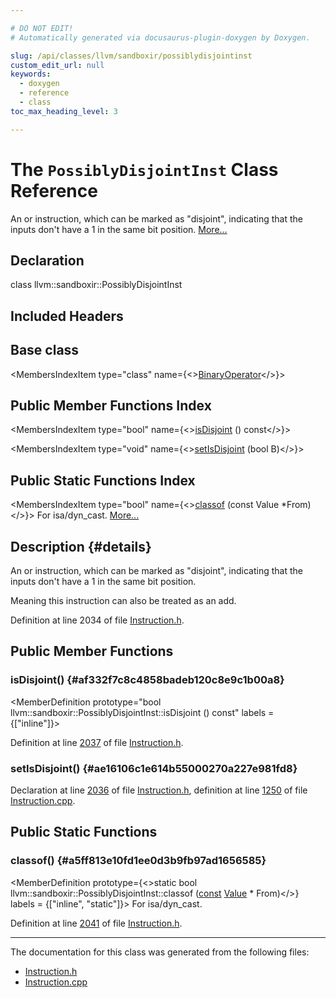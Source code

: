 ```yaml
---

# DO NOT EDIT!
# Automatically generated via docusaurus-plugin-doxygen by Doxygen.

slug: /api/classes/llvm/sandboxir/possiblydisjointinst
custom_edit_url: null
keywords:
  - doxygen
  - reference
  - class
toc_max_heading_level: 3

---
```





# The `PossiblyDisjointInst` Class Reference

<DoxygenPage pluginConfig={pluginConfig}>

An or instruction, which can be marked as &quot;disjoint&quot;, indicating that the inputs don&#39;t have a 1 in the same bit position. <a href="#details">More...</a>

## Declaration

<CodeBlock>class llvm::sandboxir::PossiblyDisjointInst</CodeBlock>

## Included Headers

<IncludesList>
<IncludesListItem
  filePath="llvm/SandboxIR/Instruction.h"
  permalink="/docs/api/files/include/include/llvm/include/llvm/sandboxir/instruction-h"
  isLocal="true" />
</IncludesList>

## Base class

<MembersIndex>

<MembersIndexItem
  type="class"
  name={<><a href="/docs/api/classes/llvm/sandboxir/binaryoperator">BinaryOperator</a></>}>
</MembersIndexItem>

</MembersIndex>

## Public Member Functions Index

<MembersIndex>

<MembersIndexItem
  type="bool"
  name={<><a href="#af332f7c8c4858badeb120c8e9c1b00a8">isDisjoint</a> () const</>}>
</MembersIndexItem>

<MembersIndexItem
  type="void"
  name={<><a href="#ae16106c1e614b55000270a227e981fd8">setIsDisjoint</a> (bool B)</>}>
</MembersIndexItem>

</MembersIndex>

## Public Static Functions Index

<MembersIndex>

<MembersIndexItem
  type="bool"
  name={<><a href="#a5ff813e10fd1ee0d3b9fb97ad1656585">classof</a> (const Value &#42;From)</>}>
For isa/dyn&#95;cast. <a href="#a5ff813e10fd1ee0d3b9fb97ad1656585">More...</a>
</MembersIndexItem>

</MembersIndex>

## Description {#details}

An or instruction, which can be marked as &quot;disjoint&quot;, indicating that the inputs don&#39;t have a 1 in the same bit position.

Meaning this instruction can also be treated as an add.

Definition at line 2034 of file <a href="/docs/api/files/include/include/llvm/include/llvm/sandboxir/instruction-h">Instruction.h</a>.

<SectionDefinition>

## Public Member Functions

### isDisjoint() {#af332f7c8c4858badeb120c8e9c1b00a8}

<MemberDefinition
  prototype="bool llvm::sandboxir::PossiblyDisjointInst::isDisjoint () const"
  labels = {["inline"]}>

Definition at line <a href="/docs/api/files/include/include/llvm/include/llvm/sandboxir/instruction-h/#l02037">2037</a> of file <a href="/docs/api/files/include/include/llvm/include/llvm/sandboxir/instruction-h">Instruction.h</a>.
</MemberDefinition>

### setIsDisjoint() {#ae16106c1e614b55000270a227e981fd8}

<MemberDefinition
  prototype="void llvm::sandboxir::PossiblyDisjointInst::setIsDisjoint (bool B)">

Declaration at line <a href="/docs/api/files/include/include/llvm/include/llvm/sandboxir/instruction-h/#l02036">2036</a> of file <a href="/docs/api/files/include/include/llvm/include/llvm/sandboxir/instruction-h">Instruction.h</a>, definition at line <a href="/docs/api/files/lib/lib/sandboxir/instruction-cpp/#l01250">1250</a> of file <a href="/docs/api/files/lib/lib/sandboxir/instruction-cpp">Instruction.cpp</a>.
</MemberDefinition>

</SectionDefinition>

<SectionDefinition>

## Public Static Functions

### classof() {#a5ff813e10fd1ee0d3b9fb97ad1656585}

<MemberDefinition
  prototype={<>static bool llvm::sandboxir::PossiblyDisjointInst::classof (<a href="/docs/api/files/lib/lib/target/lib/target/aarch64/aarch64promoteconstant-cpp/#a90f8350fecae261c25be85d38b451bff">const</a> <a href="/docs/api/classes/llvm/sandboxir/value">Value</a> &#42; From)</>}
  labels = {["inline", "static"]}>
For isa/dyn&#95;cast.

Definition at line <a href="/docs/api/files/include/include/llvm/include/llvm/sandboxir/instruction-h/#l02041">2041</a> of file <a href="/docs/api/files/include/include/llvm/include/llvm/sandboxir/instruction-h">Instruction.h</a>.
</MemberDefinition>

</SectionDefinition>

<hr/>

The documentation for this class was generated from the following files:

<ul>
<li><a href="/docs/api/files/include/include/llvm/include/llvm/sandboxir/instruction-h">Instruction.h</a></li>
<li><a href="/docs/api/files/lib/lib/sandboxir/instruction-cpp">Instruction.cpp</a></li>
</ul>

</DoxygenPage>
